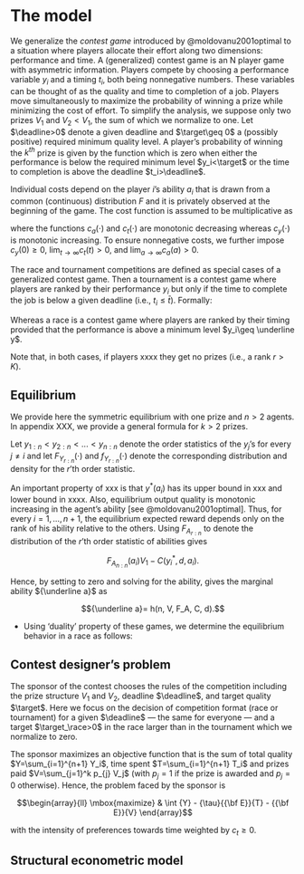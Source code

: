 

The model
=========

We generalize the _contest game_ introduced by @moldovanu2001optimal to a situation where players allocate their effort along two dimensions: performance and time. A (generalized) contest game is an N player game with asymmetric information. Players compete by choosing a performance variable $y_i$ and a timing $t_i$, both being nonnegative numbers. These variables can be thought of as the quality and time to completion of a job. Players move simultaneously to maximize the probability of winning a prize while minimizing the cost of effort. To simplify the analysis, we suppose only two prizes $V_1$ and $V_2< V_1$, the sum of which we normalize to one. Let $\deadline>0$ denote a given deadline and $\target\geq 0$ a (possibly positive) required minimum quality level. A player's probability of winning the $k^{th}$ prize is given by the function 
\begin{equation}
  \Pr(\text{player }i\text{ wins }V_k) = p_{k}(y_i, t_i; y_1,..., y_N, t_1, ..., t_N)
\end{equation} 
which is zero when either the performance is below the required minimum level $y_i<\target$ or the time to completion is above the deadline $t_i>\deadline$. 

Individual costs depend on the player $i$'s ability $a_i$ that is drawn from a common (continuous) distribution $F$ and it is privately observed at the beginning of the game.
The cost function is assumed to be multiplicative as 
\begin{equation}
  C(a_i, y_i, t_i) = c_a(a_i) c_y(y_i) c_t(t_i)
\end{equation}

where the functions $c_a(\cdot)$ and $c_t(\cdot)$ are monotonic decreasing whereas $c_{y}(\cdot)$ is monotonic increasing. To ensure nonnegative costs, we further impose $c_{y}(0)\geq 0$, $\lim_{t\rightarrow \infty}c_{t}(t)>0$, and $\lim_{a\rightarrow \infty}c_{a}(a)>0$. 

<!-- 
The goal for each player is If the timing is above a given deadline $d>0$ or the performance is below a certain level $q>0$, the player gets zero utility. Otherwise, the player is given a rank based on his performance and timing. 
 A contest is xxxx. Ranked . 
 -->

The race and tournament competitions are defined as special cases of a generalized contest game.  Then a tournament is a contest game where players are ranked by their performance  $y_i$ but only if the time to complete the job is below a given deadline (i.e., $t_i \leq \bar{t}$). Formally: 

<!-- In a tournament, the agent having achieved the highest output quality within the deadline gets the first prize, the agent having achieved the second highest output quality gets the second prize, and so on. In a race, by contrast, the first agent to achieve an output quality of at least ${\bar y}$ within the deadline wins the first prize, the second to achieve the same target gets the second prize, and so on. -->

\begin{definition}
Let xxx denote the $N-1-k$ order statistic. A tournament is a contest game where the probability of winning the $k^{th}$ prize is 
\begin{equation}
  p_{k} = \Pr(y_i=xxxx\text{ and }t_i\leq \bar{t}). 
\end{equation}
\end{definition}

Whereas a race is a contest game where players are ranked by their timing provided that the performance is above a minimum level $y_i\geq \underline y$.

\begin{definition}
Let xxx denote the $N-1-k$ order statistic. A race is a contest game where the probability of winning the $k^{th}$ prize is 
\begin{equation}
  p_{k} = \Pr(t_i=xxxx\text{ and }q_i\geq \underline{y}). 
\end{equation}
\end{definition}

Note that, in both cases, if players xxxx they get no prizes (i.e., a rank $r > K$). 


Equilibrium
-------------

We provide here the symmetric equilibrium with one prize and $n>2$
agents. In appendix XXX, we provide a general formula for $k>2$ prizes.

Let $y_{1:n} < y_{2:n} < ... < y_{n:n}$ denote the order statistics of
the $y_j$’s for every $j\neq i$ and let ${F_{Y_{r:n}}}(\cdot)$ and
${f_{Y_{r:n}}}(\cdot)$ denote the corresponding distribution and density
for the $r$’th order statistic.

\begin{proposition}
In a tournament, the unique symmetric equilibrium of the model gives,
for every $i=1, ..., N$, the optimal time to completion $t^*(a_i)$ equal
to the deadline $\bar{t}$ and the optimal output quality $y^*(a_i)$ as
\begin{equation}
 \label{eq: optimal bid tournament}
  y^*(a_i) =  V_1 \int_{a_i}^\infty {f_{Y_{n:n}}} (z) dz
\end{equation}
if ${a_i}\geq \underline a$ (see @moldovanu2001optimal), and zero otherwise.
\end{proposition}

An important property of xxx is that $y^*(a_i)$ has its upper bound in xxx and
lower bound in xxxx. Also, equilibrium output quality is monotonic
increasing in the agent’s ability [see @moldovanu2001optimal]. Thus, for
every $i=1, ..., n+1$, the equilibrium expected reward depends only on
the rank of his ability relative to the others. Using ${F_{A_{r:n}}}$ to
denote the distribution of the $r$’th order statistic of abilities gives

$$\label{eq: expected payoffs tournament}
  {F_{A_{n:n}}}(a_i) V_1  - C(y_i^*, d, a_i).$$

Hence, by setting to zero and solving for the ability, gives the
marginal ability ${\underline a}$ as

$${\underline a}= h(n, V, F_A, C, d).$$


- Using 'duality' property of these games, we determine the equilibrium behavior in a race as follows: 

\begin{proposition}
  Equilibrium behavior in a race is XXXX
\end{proposition}


Contest designer's problem
---------------------------

The sponsor of the contest chooses the rules of the competition
including the prize structure $V_1$ and $V_2$, deadline $\deadline$, and target
quality $\target$. Here we focus on the decision of competition format (race or tournament) for a given $\deadline$ --- the same for everyone --- and a target $\target_\race>0$ in the race larger than in the tournament which we normalize to zero.

The sponsor
maximizes an objective function that is the sum of total quality
$Y=\sum_{i=1}^{n+1} Y_i$, time spent $T=\sum_{i=1}^{n+1} T_i$ and prizes
paid $V=\sum_{j=1}^k p_{j} V_j$ (with $p_j=1$ if the prize is awarded
and $p_j=0$ otherwise). Hence, the problem faced by the sponsor is

$$\begin{array}{ll}
    \mbox{maximize} & \int {Y}   -  {\tau}{{\bf E}}{T} - {{\bf E}}{V}
  \end{array}$$

with the intensity of preferences towards time weighted by $c_t\geq 0$.

Structural econometric model
----------------------------
